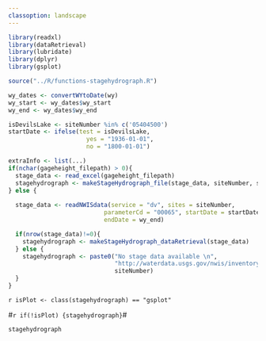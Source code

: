 ```yaml
---
classoption: landscape
---
```


```r
library(readxl)
library(dataRetrieval)
library(lubridate)
library(dplyr)
library(gsplot)

source("../R/functions-stagehydrograph.R")
```

```r
wy_dates <- convertWYtoDate(wy)
wy_start <- wy_dates$wy_start
wy_end <- wy_dates$wy_end

isDevilsLake <- siteNumber %in% c('05404500')
startDate <- ifelse(test = isDevilsLake, 
                      yes = "1936-01-01", 
                      no = "1800-01-01")

extraInfo <- list(...)
if(nchar(gageheight_filepath) > 0){
  stage_data <- read_excel(gageheight_filepath)
  stagehydrograph <- makeStageHydrograph_file(stage_data, siteNumber, startDate)
} else {
  
  stage_data <- readNWISdata(service = "dv", sites = siteNumber, 
                           parameterCd = "00065", startDate = startDate, 
                           endDate = wy_end)

  if(nrow(stage_data)!=0){
    stagehydrograph <- makeStageHydrograph_dataRetrieval(stage_data)
  } else {
    stagehydrograph <- paste0("No stage data available \n",
                              "http://waterdata.usgs.gov/nwis/inventory?agency_code=USGS&site_no=",
                              siteNumber)
  }
}

```

`r isPlot <- class(stagehydrograph) == "gsplot"`

#`r if(!isPlot) {stagehydrograph}`#

```r
stagehydrograph
```
